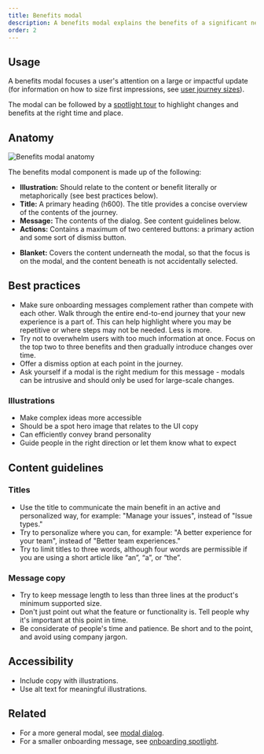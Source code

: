 ```yaml
---
title: Benefits modal
description: A benefits modal explains the benefits of a significant new feature or experience change.
order: 2
---
```


## Usage

A benefits modal focuses a user's attention on a large or impactful update (for information on how to size first impressions, see [user journey sizes](/patterns/first-impressions/user-journey-sizes/)). 

The modal can be followed by a [spotlight tour](/components/onboarding/usage) to highlight changes and benefits at the right time and place.

## Anatomy

![Benefits modal anatomy](images/benefits-modal-anatomy.png)

The benefits modal component is made up of the following:

- **Illustration:** Should relate to the content or benefit literally or metaphorically (see best practices below).
- **Title:** A primary heading (h600). The title provides a concise overview of the contents of the journey.
- **Message:** The contents of the dialog. See content guidelines below.
- **Actions:** Contains a maximum of two centered buttons: a primary action and some sort of dismiss button. 
<!-- The main action should be self-describing action verbs ('Get started' instead of 'OK'). -->
<!-- The above guidance seems to conflict with other guidance we have... maybe its OK since this is for the modal and not spotlight? -->
- **Blanket:** Covers the content underneath the modal, so that the focus is on the modal, and the content beneath is not accidentally selected.

## Best practices

- Make sure onboarding messages complement rather than compete with each other. Walk through the entire end-to-end journey that your new experience is a part of. This can help highlight where you may be repetitive or where steps may not be needed. Less is more.
- Try not to overwhelm users with too much information at once. Focus on the top two to three benefits and then gradually introduce changes over time.
- Offer a dismiss option at each point in the journey.
- Ask yourself if a modal is the right medium for this message - modals can be intrusive and should only be used for large-scale changes.

### Illustrations

- Make complex ideas more accessible
- Should be a spot hero image that relates to the UI copy
- Can efficiently convey brand personality
- Guide people in the right direction or let them know what to expect

## Content guidelines

### Titles

- Use the title to communicate the main benefit in an active and personalized way, for example: "Manage your issues", instead of "Issue types."
- Try to personalize where you can, for example: "A better experience for your team", instead of "Better team experiences."
- Try to limit titles to three words, although four words are permissible if you are using a short article like “an”, “a”, or “the”.

### Message copy

- Try to keep message length to less than three lines at the product's minimum supported size.
- Don't just point out what the feature or functionality is. Tell people why it's important at this point in time.
- Be considerate of people's time and patience. Be short and to the point, and avoid using company jargon.

## Accessibility

- Include copy with illustrations.
- Use alt text for meaningful illustrations.

## Related

- For a more general modal, see [modal dialog](/components/modal-dialog/examples).
- For a smaller onboarding message, see [onboarding spotlight](/components/onboarding/examples).